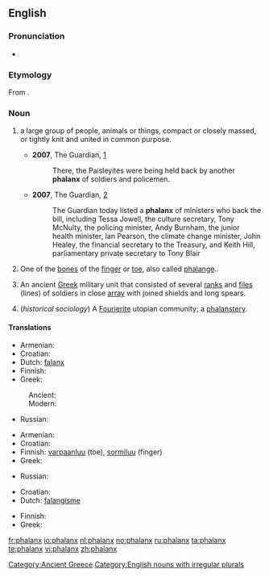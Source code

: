 {{wikipedia|dab=Phalanx}}
{{also|Phalanx}}
==English==

===Pronunciation===
* {{audio|en-us-phalanx.ogg|Audio (US)}}

===Etymology===
From {{etyl|grc|en}} {{term|φάλαγξ|tr=phalanks||battle order, array|lang=grc|sc=polytonic}}.

===Noun===
{{en-noun|es|pl2=phalanges}}

# {{context|plural '''phalanxes'''}} a large group of people, animals or things, compact or closely massed, or tightly knit and united in common purpose.
#* '''2007''', The Guardian, [http://www.guardian.co.uk/commentisfree/story/0,,2073710,00.html]
#*: There, the Paisleyites were being held back by another '''phalanx''' of soldiers and policemen.
#* '''2007''', The Guardian, [http://www.guardian.co.uk/freedom/Story/0,,2065311,00.html]
#*: The Guardian today listed a '''phalanx''' of ministers who back the bill, including Tessa Jowell, the culture secretary, Tony McNulty, the policing minister, Andy Burnham, the junior health minister, Ian Pearson, the climate change minister, John Healey, the financial secretary to the Treasury, and Keith Hill, parliamentary private secretary to Tony Blair
# {{skeleton|plural '''phalanges'''}} One of the [[bone]]s of the [[finger]] or [[toe]], also called [[phalange]]..
# {{historical|plural '''phalanxes'''}} An ancient [[Greek]] military unit that consisted of several [[rank]]s and [[file]]s (lines) of soldiers in close [[array]] with joined shields and long spears.
# (''historical sociology'') A [[Fourierite]] utopian community; a [[phalanstery]].

====Translations====
{{trans-top|ancient Greek military unit}}
* Armenian: {{t-|hy|փաղանգ|tr=p'aġang|sc=Armn|xs=Armenian}}
* Croatian: {{t|hr|falanga|f|alt=fàlānga}}
* Dutch: [[falanx]]
* Finnish: {{t+|fi|falangi}}
* Greek:
:Ancient: {{t+|grc|φάλαγξ|f}} 
:Modern: {{t+|el|φάλαγγα|f}}
{{trans-mid}}
* Russian: {{t|ru|фаланга|f|tr=falánga|sc=Cyrl}}
{{trans-bottom}}

{{trans-top|finger or toe bone}}
* Armenian: {{t|hy|մատնահատված|tr=matnahatvaç|sc=Armn|xs=Armenian}}
* Croatian: {{t|hr|falanga|f|alt=fàlānga}}
* Finnish: [[varpaanluu]] (toe), [[sormiluu]] (finger)
* Greek: {{t+|el|φάλαγγα|f}}
{{trans-mid}}
* Russian: {{t|ru|фаланга|f|tr=falánga|sc=Cyrl}}
{{trans-bottom}}

{{trans-top|large group of people}}
* Croatian: {{t|hr|falanga|f|alt=fàlānga}}
* Dutch: [[falangisme]]
{{trans-mid}}
* Finnish: {{t+|fi|falangi}}
* Greek: {{t+|el|φάλαγγα|f}}
{{trans-bottom}}

[[Category:Ancient Greece]]
[[Category:English nouns with irregular plurals]]

[[fr:phalanx]]
[[io:phalanx]]
[[nl:phalanx]]
[[no:phalanx]]
[[ru:phalanx]]
[[ta:phalanx]]
[[te:phalanx]]
[[vi:phalanx]]
[[zh:phalanx]]
